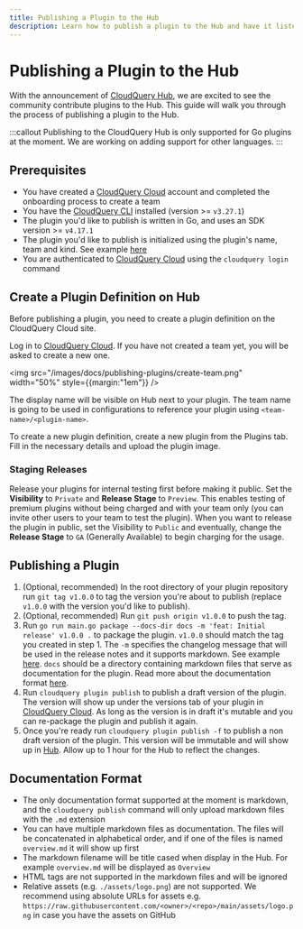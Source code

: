 ```yaml
---
title: Publishing a Plugin to the Hub
description: Learn how to publish a plugin to the Hub and have it listed in https://hub.cloudquery.io/
---
```


# Publishing a Plugin to the Hub

With the announcement of [CloudQuery Hub](/blog/announcing-cloudquery-new-hub), we are excited to see the community contribute plugins to the Hub. This guide will walk you through the process of publishing a plugin to the Hub.

:::callout
Publishing to the CloudQuery Hub is only supported for Go plugins at the moment. We are working on adding support for other languages.
:::

## Prerequisites

- You have created a [CloudQuery Cloud](https://cloud.cloudquery.io/) account and completed the onboarding process to create a team
- You have the [CloudQuery CLI](/docs/quickstart) installed (version >= `v3.27.1`)
- The plugin you'd like to publish is written in Go, and uses an SDK version >= `v4.17.1`
- The plugin you'd like to publish is initialized using the plugin's name, team and kind. See example [here](https://github.com/cloudquery/cloudquery/blob/b7ef6f6ed8948272a429f35614fa28559397227a/plugins/source/test/resources/plugin/plugin.go#L15)
- You are authenticated to [CloudQuery Cloud](https://cloud.cloudquery.io/) using the `cloudquery login` command

## Create a Plugin Definition on Hub

Before publishing a plugin, you need to create a plugin definition on the CloudQuery Cloud site.

Log in to [CloudQuery Cloud](https://cloud.cloudquery.io/). If you have not created a team yet, you will be asked to create a new one.

<img src="/images/docs/publishing-plugins/create-team.png" width="50%" style={{margin:"1em"}} />

The display name will be visible on Hub next to your plugin. The team name is going to be used in configurations to reference your plugin using `<team-name>/<plugin-name>`.

To create a new plugin definition, create a new plugin from the Plugins tab. Fill in the necessary details and upload the plugin image.

### Staging Releases

Release your plugins for internal testing first before making it public. Set the **Visibility** to `Private` and **Release Stage** to `Preview`. This enables testing of premium plugins without being charged and with your team only (you can invite other users to your team to test the plugin).
When you want to release the plugin in public, set the Visibility to `Public` and eventually, change the **Release Stage** to `GA` (Generally Available) to begin charging for the usage.

## Publishing a Plugin

1. (Optional, recommended) In the root directory of your plugin repository run `git tag v1.0.0` to tag the version you're about to publish (replace `v1.0.0` with the version you'd like to publish).
2. (Optional, recommended) Run `git push origin v1.0.0` to push the tag.
3. Run `go run main.go package --docs-dir docs -m 'feat: Initial release' v1.0.0 .` to package the plugin. `v1.0.0` should match the tag you created in step 1. The `-m` specifies the changelog message that will be used in the release notes and it supports markdown. See example [here](https://hub.cloudquery.io/plugins/source/cloudquery/alicloud/v4.0.14/versions). `docs` should be a directory containing markdown files that serve as documentation for the plugin. Read more about the documentation format [here](#documentation-format).
4. Run `cloudquery plugin publish` to publish a draft version of the plugin. The version will show up under the versions tab of your plugin in [CloudQuery Cloud](https://cloud.cloudquery.io). As long as the version is in draft it's mutable and you can re-package the plugin and publish it again.
5. Once you're ready run `cloudquery plugin publish -f` to publish a non draft version of the plugin. This version will be immutable and will show up in [Hub](https://hub.cloudquery.io/). Allow up to 1 hour for the Hub to reflect the changes.

## Documentation Format

- The only documentation format supported at the moment is markdown, and the `cloudquery publish` command will only upload markdown files with the `.md` extension
- You can have multiple markdown files as documentation. The files will be concatenated in alphabetical order, and if one of the files is named `overview.md` it will show up first
- The markdown filename will be title cased when display in the Hub. For example `overview.md` will be displayed as `Overview`
- HTML tags are not supported in the markdown files and will be ignored
- Relative assets (e.g. `./assets/logo.png`) are not supported. We recommend using absolute URLs for assets e.g. `https://raw.githubusercontent.com/<owner>/<repo>/main/assets/logo.png` in case you have the assets on GitHub
